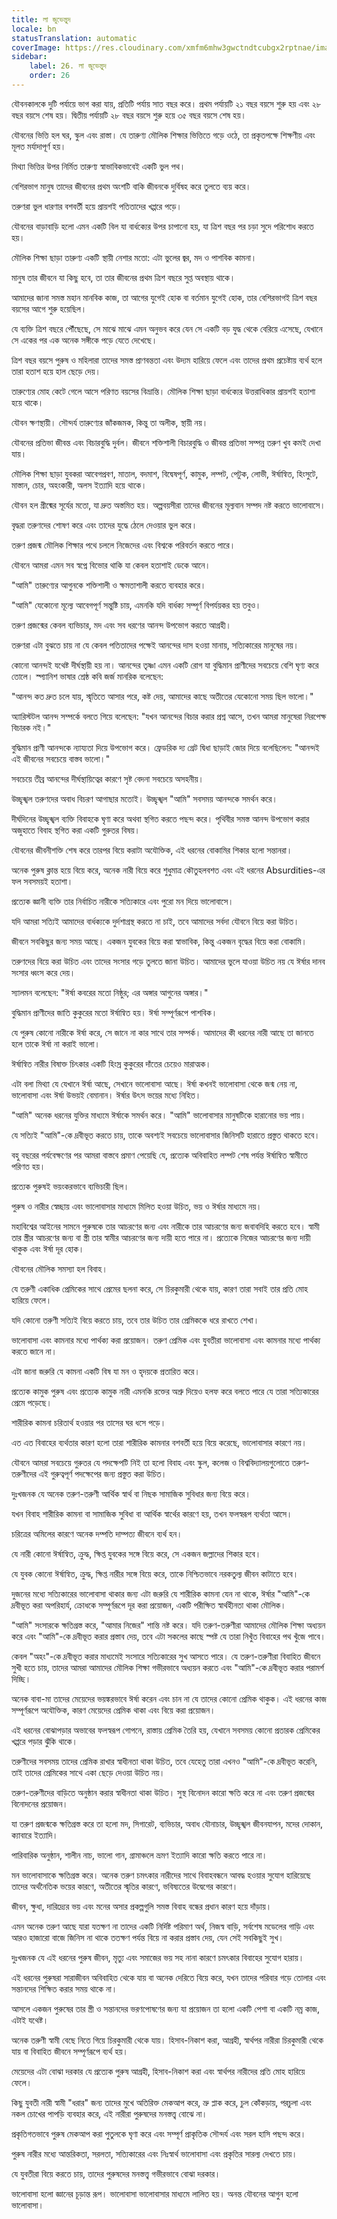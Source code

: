 ```yaml
---
title: লা জুভেন্তুদ
locale: bn
statusTranslation: automatic
coverImage: https://res.cloudinary.com/xmfm6mhw3gwctndtcubgx2rptnae/image/upload/v1740337243/small_cover_educacion_fundamental_a051170f1c.webp
sidebar:
    label: 26. লা জুভেন্তুদ
    order: 26
---
```

যৌবনকালকে দুটি পর্যায়ে ভাগ করা যায়, প্রতিটি পর্যায় সাত বছর করে। প্রথম পর্যায়টি ২১ বছর বয়সে শুরু হয় এবং ২৮ বছর বয়সে শেষ হয়। দ্বিতীয় পর্যায়টি ২৮ বছর বয়সে শুরু হয়ে ৩৫ বছর বয়সে শেষ হয়।

যৌবনের ভিত্তি হল ঘর, স্কুল এবং রাস্তা। যে তারুণ্য মৌলিক শিক্ষার ভিত্তিতে গড়ে ওঠে, তা প্রকৃতপক্ষে শিক্ষণীয় এবং মূলত মর্যাদাপূর্ণ হয়।

মিথ্যা ভিত্তির উপর নির্মিত তারুণ্য স্বাভাবিকভাবেই একটি ভুল পথ।

বেশিরভাগ মানুষ তাদের জীবনের প্রথম অংশটি বাকি জীবনকে দুর্বিষহ করে তুলতে ব্যয় করে।

তরুণরা ভুল ধারণার বশবর্তী হয়ে প্রায়শই পতিতাদের খপ্পরে পড়ে।

যৌবনের বাড়াবাড়ি হলো এমন একটি বিল যা বার্ধক্যের উপর চাপানো হয়, যা ত্রিশ বছর পর চড়া সুদে পরিশোধ করতে হয়।

মৌলিক শিক্ষা ছাড়া তারুণ্য একটি স্থায়ী নেশার মতো: এটা ভুলের জ্বর, মদ ও পাশবিক কামনা।

মানুষ তার জীবনে যা কিছু হবে, তা তার জীবনের প্রথম ত্রিশ বছরে সুপ্ত অবস্থায় থাকে।

আমাদের জানা সমস্ত মহান মানবিক কাজ, তা আগের যুগেই হোক বা বর্তমান যুগেই হোক, তার বেশিরভাগই ত্রিশ বছর বয়সের আগে শুরু হয়েছিল।

যে ব্যক্তি ত্রিশ বছরে পৌঁছেছে, সে মাঝে মাঝে এমন অনুভব করে যেন সে একটি বড় যুদ্ধ থেকে বেরিয়ে এসেছে, যেখানে সে একের পর এক অনেক সঙ্গীকে পড়ে যেতে দেখেছে।

ত্রিশ বছর বয়সে পুরুষ ও মহিলারা তাদের সমস্ত প্রাণবন্ততা এবং উদ্যম হারিয়ে ফেলে এবং তাদের প্রথম প্রচেষ্টায় ব্যর্থ হলে তারা হতাশ হয়ে হাল ছেড়ে দেয়।

তারুণ্যের মোহ কেটে গেলে আসে পরিণত বয়সের বিভ্রান্তি। মৌলিক শিক্ষা ছাড়া বার্ধক্যের উত্তরাধিকার প্রায়শই হতাশা হয়ে থাকে।

যৌবন ক্ষণস্থায়ী। সৌন্দর্য তারুণ্যের জাঁকজমক, কিন্তু তা অলীক, স্থায়ী নয়।

যৌবনের প্রতিভা জীবন্ত এবং বিচারবুদ্ধি দুর্বল। জীবনে শক্তিশালী বিচারবুদ্ধি ও জীবন্ত প্রতিভা সম্পন্ন তরুণ খুব কমই দেখা যায়।

মৌলিক শিক্ষা ছাড়া যুবকরা আবেগপ্রবণ, মাতাল, বদমাশ, বিদ্বেষপূর্ণ, কামুক, লম্পট, পেটুক, লোভী, ঈর্ষান্বিত, হিংসুটে, মাস্তান, চোর, অহংকারী, অলস ইত্যাদি হয়ে থাকে।

যৌবন হল গ্রীষ্মের সূর্যের মতো, যা দ্রুত অস্তমিত হয়। অল্পবয়সীরা তাদের জীবনের মূল্যবান সম্পদ নষ্ট করতে ভালোবাসে।

বৃদ্ধরা তরুণদের শোষণ করে এবং তাদের যুদ্ধে ঠেলে দেওয়ার ভুল করে।

তরুণ প্রজন্ম মৌলিক শিক্ষার পথে চললে নিজেদের এবং বিশ্বকে পরিবর্তন করতে পারে।

যৌবনে আমরা এমন সব স্বপ্নে বিভোর থাকি যা কেবল হতাশাই ডেকে আনে।

"আমি" তারুণ্যের আগুনকে শক্তিশালী ও ক্ষমতাশালী করতে ব্যবহার করে।

"আমি" যেকোনো মূল্যে আবেগপূর্ণ সন্তুষ্টি চায়, এমনকি যদি বার্ধক্য সম্পূর্ণ বিপর্যয়কর হয় তবুও।

তরুণ প্রজন্মের কেবল ব্যভিচার, মদ এবং সব ধরণের আনন্দ উপভোগ করতে আগ্রহী।

তরুণরা এটা বুঝতে চায় না যে কেবল পতিতাদের পক্ষেই আনন্দের দাস হওয়া মানায়, সত্যিকারের মানুষের নয়।

কোনো আনন্দই যথেষ্ট দীর্ঘস্থায়ী হয় না। আনন্দের তৃষ্ণা এমন একটি রোগ যা বুদ্ধিমান প্রাণীদের সবচেয়ে বেশি ঘৃণ্য করে তোলে। স্প্যানিশ ভাষার শ্রেষ্ঠ কবি জর্জ মানরিক বলেছেন:

"আনন্দ কত দ্রুত চলে যায়,
স্মৃতিতে আসার পরে,
কষ্ট দেয়,
আমাদের কাছে অতীতের যেকোনো সময় ছিল ভালো।"

অ্যারিস্টটল আনন্দ সম্পর্কে বলতে গিয়ে বলেছেন: "যখন আনন্দের বিচার করার প্রশ্ন আসে, তখন আমরা মানুষেরা নিরপেক্ষ বিচারক নই।"

বুদ্ধিমান প্রাণী আনন্দকে ন্যায্যতা দিয়ে উপভোগ করে। ফ্রেডরিক দ্য গ্রেট দ্বিধা ছাড়াই জোর দিয়ে বলেছিলেন: "আনন্দই এই জীবনের সবচেয়ে বাস্তব ভালো।"

সবচেয়ে তীব্র আনন্দের দীর্ঘস্থায়িত্বের কারণে সৃষ্ট বেদনা সবচেয়ে অসহনীয়।

উচ্ছৃঙ্খল তরুণদের অবাধ বিচরণ আগাছার মতোই। উচ্ছৃঙ্খল "আমি" সবসময় আনন্দকে সমর্থন করে।

দীর্ঘদিনের উচ্ছৃঙ্খল ব্যক্তি বিবাহকে ঘৃণা করে অথবা স্থগিত করতে পছন্দ করে। পৃথিবীর সমস্ত আনন্দ উপভোগ করার অজুহাতে বিবাহ স্থগিত করা একটি গুরুতর বিষয়।

যৌবনের জীবনীশক্তি শেষ করে তারপর বিয়ে করাটা অযৌক্তিক, এই ধরনের বোকামির শিকার হলো সন্তানরা।

অনেক পুরুষ ক্লান্ত হয়ে বিয়ে করে, অনেক নারী বিয়ে করে শুধুমাত্র কৌতুহলবশত এবং এই ধরনের Absurdities-এর ফল সবসময়ই হতাশা।

প্রত্যেক জ্ঞানী ব্যক্তি তার নির্বাচিত নারীকে সত্যিকারে এবং পুরো মন দিয়ে ভালোবাসে।

যদি আমরা সত্যিই আমাদের বার্ধক্যকে দুর্দশাগ্রস্থ করতে না চাই, তবে আমাদের সর্বদা যৌবনে বিয়ে করা উচিত।

জীবনে সবকিছুর জন্য সময় আছে। একজন যুবকের বিয়ে করা স্বাভাবিক, কিন্তু একজন বৃদ্ধের বিয়ে করা বোকামি।

তরুণদের বিয়ে করা উচিত এবং তাদের সংসার গড়ে তুলতে জানা উচিত। আমাদের ভুলে যাওয়া উচিত নয় যে ঈর্ষার দানব সংসার ধ্বংস করে দেয়।

স্যালমন বলেছেন: "ঈর্ষা কবরের মতো নিষ্ঠুর; এর অঙ্গার আগুনের অঙ্গার।"

বুদ্ধিমান প্রাণীদের জাতি কুকুরের মতো ঈর্ষান্বিত হয়। ঈর্ষা সম্পূর্ণরূপে পাশবিক।

যে পুরুষ কোনো নারীকে ঈর্ষা করে, সে জানে না কার সাথে তার সম্পর্ক। আমাদের কী ধরনের নারী আছে তা জানতে হলে তাকে ঈর্ষা না করাই ভালো।

ঈর্ষান্বিত নারীর বিষাক্ত চিৎকার একটি হিংস্র কুকুরের দাঁতের চেয়েও মারাত্মক।

এটা বলা মিথ্যা যে যেখানে ঈর্ষা আছে, সেখানে ভালোবাসা আছে। ঈর্ষা কখনই ভালোবাসা থেকে জন্ম নেয় না, ভালোবাসা এবং ঈর্ষা উভয়ই বেমানান। ঈর্ষার উৎস ভয়ের মধ্যে নিহিত।

"আমি" অনেক ধরনের যুক্তির মাধ্যমে ঈর্ষাকে সমর্থন করে। "আমি" ভালোবাসার মানুষটিকে হারানোর ভয় পায়।

যে সত্যিই "আমি"-কে দ্রবীভূত করতে চায়, তাকে অবশ্যই সবচেয়ে ভালোবাসার জিনিসটি হারাতে প্রস্তুত থাকতে হবে।

বহু বছরের পর্যবেক্ষণের পর আমরা বাস্তবে প্রমাণ পেয়েছি যে, প্রত্যেক অবিবাহিত লম্পট শেষ পর্যন্ত ঈর্ষান্বিত স্বামীতে পরিণত হয়।

প্রত্যেক পুরুষই ভয়ংকরভাবে ব্যভিচারী ছিল।

পুরুষ ও নারীর স্বেচ্ছায় এবং ভালোবাসার মাধ্যমে মিলিত হওয়া উচিত, ভয় ও ঈর্ষার মাধ্যমে নয়।

মহাবিশ্বের আইনের সামনে পুরুষকে তার আচরণের জন্য এবং নারীকে তার আচরণের জন্য জবাবদিহি করতে হবে। স্বামী তার স্ত্রীর আচরণের জন্য বা স্ত্রী তার স্বামীর আচরণের জন্য দায়ী হতে পারে না। প্রত্যেকে নিজের আচরণের জন্য দায়ী থাকুক এবং ঈর্ষা দূর হোক।

যৌবনের মৌলিক সমস্যা হল বিবাহ।

যে তরুণী একাধিক প্রেমিকের সাথে প্রেমের ছলনা করে, সে চিরকুমারী থেকে যায়, কারণ তারা সবাই তার প্রতি মোহ হারিয়ে ফেলে।

যদি কোনো তরুণী সত্যিই বিয়ে করতে চায়, তবে তার উচিত তার প্রেমিককে ধরে রাখতে শেখা।

ভালোবাসা এবং কামনার মধ্যে পার্থক্য করা প্রয়োজন। তরুণ প্রেমিক এবং যুবতীরা ভালোবাসা এবং কামনার মধ্যে পার্থক্য করতে জানে না।

এটা জানা জরুরি যে কামনা একটি বিষ যা মন ও হৃদয়কে প্রতারিত করে।

প্রত্যেক কামুক পুরুষ এবং প্রত্যেক কামুক নারী এমনকি রক্তের অশ্রু দিয়েও হলফ করে বলতে পারে যে তারা সত্যিকারের প্রেমে পড়েছে।

শারীরিক কামনা চরিতার্থ হওয়ার পর তাসের ঘর ধসে পড়ে।

এত এত বিবাহের ব্যর্থতার কারণ হলো তারা শারীরিক কামনার বশবর্তী হয়ে বিয়ে করেছে, ভালোবাসার কারণে নয়।

যৌবনে আমরা সবচেয়ে গুরুতর যে পদক্ষেপটি নিই তা হলো বিবাহ এবং স্কুল, কলেজ ও বিশ্ববিদ্যালয়গুলোতে তরুণ-তরুণীদের এই গুরুত্বপূর্ণ পদক্ষেপের জন্য প্রস্তুত করা উচিত।

দুঃখজনক যে অনেক তরুণ-তরুণী আর্থিক স্বার্থ বা নিছক সামাজিক সুবিধার জন্য বিয়ে করে।

যখন বিবাহ শারীরিক কামনা বা সামাজিক সুবিধা বা আর্থিক স্বার্থের কারণে হয়, তখন ফলস্বরূপ ব্যর্থতা আসে।

চরিত্রের অমিলের কারণে অনেক দম্পতি দাম্পত্য জীবনে ব্যর্থ হন।

যে নারী কোনো ঈর্ষান্বিত, ক্রুদ্ধ, ক্ষিপ্ত যুবকের সঙ্গে বিয়ে করে, সে একজন জল্লাদের শিকার হবে।

যে যুবক কোনো ঈর্ষান্বিত, ক্রুদ্ধ, ক্ষিপ্ত নারীর সঙ্গে বিয়ে করে, তাকে নিশ্চিতভাবে নরকতুল্য জীবন কাটাতে হবে।

দুজনের মধ্যে সত্যিকারের ভালোবাসা থাকার জন্য এটা জরুরি যে শারীরিক কামনা যেন না থাকে, ঈর্ষার "আমি"-কে দ্রবীভূত করা অপরিহার্য, ক্রোধকে সম্পূর্ণরূপে দূর করা প্রয়োজন, একটি পরীক্ষিত স্বার্থহীনতা থাকা মৌলিক।

"আমি" সংসারকে ক্ষতিগ্রস্ত করে, "আমার নিজের" শান্তি নষ্ট করে। যদি তরুণ-তরুণীরা আমাদের মৌলিক শিক্ষা অধ্যয়ন করে এবং "আমি"-কে দ্রবীভূত করার প্রস্তাব দেয়, তবে এটা সকলের কাছে স্পষ্ট যে তারা নিখুঁত বিবাহের পথ খুঁজে পাবে।

কেবল "অহং"-কে দ্রবীভূত করার মাধ্যমেই সংসারে সত্যিকারের সুখ আসতে পারে। যে তরুণ-তরুণীরা বিবাহিত জীবনে সুখী হতে চায়, তাদের আমরা আমাদের মৌলিক শিক্ষা গভীরভাবে অধ্যয়ন করতে এবং "আমি"-কে দ্রবীভূত করার পরামর্শ দিচ্ছি।

অনেক বাবা-মা তাদের মেয়েদের ভয়ঙ্করভাবে ঈর্ষা করেন এবং চান না যে তাদের কোনো প্রেমিক থাকুক। এই ধরনের কাজ সম্পূর্ণরূপে অযৌক্তিক, কারণ মেয়েদের প্রেমিক থাকা এবং বিয়ে করা প্রয়োজন।

এই ধরনের বোঝাপড়ার অভাবের ফলস্বরূপ গোপনে, রাস্তায় প্রেমিক তৈরি হয়, যেখানে সবসময় কোনো প্রতারক প্রেমিকের খপ্পরে পড়ার ঝুঁকি থাকে।

তরুণীদের সবসময় তাদের প্রেমিক রাখার স্বাধীনতা থাকা উচিত, তবে যেহেতু তারা এখনও "আমি"-কে দ্রবীভূত করেনি, তাই তাদের প্রেমিকের সাথে একা ছেড়ে দেওয়া উচিত নয়।

তরুণ-তরুণীদের বাড়িতে অনুষ্ঠান করার স্বাধীনতা থাকা উচিত। সুস্থ বিনোদন কারো ক্ষতি করে না এবং তরুণ প্রজন্মের বিনোদনের প্রয়োজন।

যা তরুণ প্রজন্মকে ক্ষতিগ্রস্ত করে তা হলো মদ, সিগারেট, ব্যভিচার, অবাধ যৌনাচার, উচ্ছৃঙ্খল জীবনযাপন, মদের দোকান, ক্যাবারে ইত্যাদি।

পারিবারিক অনুষ্ঠান, শালীন নাচ, ভালো গান, গ্রামাঞ্চলে ভ্রমণ ইত্যাদি কারো ক্ষতি করতে পারে না।

মন ভালোবাসাকে ক্ষতিগ্রস্ত করে। অনেক তরুণ চমৎকার নারীদের সাথে বিবাহবন্ধনে আবদ্ধ হওয়ার সুযোগ হারিয়েছে তাদের অর্থনৈতিক ভয়ের কারণে, অতীতের স্মৃতির কারণে, ভবিষ্যতের উদ্বেগের কারণে।

জীবন, ক্ষুধা, দারিদ্র্যের ভয় এবং মনের অসার প্রকল্পগুলি সমস্ত বিবাহ বন্ধের প্রধান কারণ হয়ে দাঁড়ায়।

এমন অনেক তরুণ আছে যারা যতক্ষণ না তাদের একটি নির্দিষ্ট পরিমাণ অর্থ, নিজস্ব বাড়ি, সর্বশেষ মডেলের গাড়ি এবং আরও হাজারো বাজে জিনিস না থাকে ততক্ষণ পর্যন্ত বিয়ে না করার প্রস্তাব দেয়, যেন সেই সবকিছুই সুখ।

দুঃখজনক যে এই ধরনের পুরুষ জীবন, মৃত্যু এবং সমাজের ভয় সহ নানা কারণে চমৎকার বিবাহের সুযোগ হারায়।

এই ধরনের পুরুষরা সারাজীবন অবিবাহিত থেকে যায় বা অনেক দেরিতে বিয়ে করে, যখন তাদের পরিবার গড়ে তোলার এবং সন্তানদের শিক্ষিত করার সময় থাকে না।

আসলে একজন পুরুষের তার স্ত্রী ও সন্তানদের ভরণপোষণের জন্য যা প্রয়োজন তা হলো একটি পেশা বা একটি নম্র কাজ, এটাই যথেষ্ট।

অনেক তরুণী স্বামী বেছে নিতে গিয়ে চিরকুমারী থেকে যায়। হিসাব-নিকাশ করা, আগ্রহী, স্বার্থপর নারীরা চিরকুমারী থেকে যায় বা বিবাহিত জীবনে সম্পূর্ণরূপে ব্যর্থ হয়।

মেয়েদের এটা বোঝা দরকার যে প্রত্যেক পুরুষ আগ্রহী, হিসাব-নিকাশ করা এবং স্বার্থপর নারীদের প্রতি মোহ হারিয়ে ফেলে।

কিছু যুবতী নারী স্বামী "ধরার" জন্য তাদের মুখে অতিরিক্ত মেকআপ করে, ভ্রু প্লাক করে, চুল কোঁকড়ায়, পরচুলা এবং নকল চোখের পাপড়ি ব্যবহার করে, এই নারীরা পুরুষদের মনস্তত্ত্ব বোঝে না।

প্রকৃতিগতভাবে পুরুষ মেকআপ করা পুতুলকে ঘৃণা করে এবং সম্পূর্ণ প্রাকৃতিক সৌন্দর্য এবং সরল হাসি পছন্দ করে।

পুরুষ নারীর মধ্যে আন্তরিকতা, সরলতা, সত্যিকারের এবং নিঃস্বার্থ ভালোবাসা এবং প্রকৃতির সারল্য দেখতে চায়।

যে যুবতীরা বিয়ে করতে চায়, তাদের পুরুষদের মনস্তত্ত্ব গভীরভাবে বোঝা দরকার।

ভালোবাসা হলো জ্ঞানের চূড়ান্ত রূপ। ভালোবাসা ভালোবাসার মাধ্যমে লালিত হয়। অনন্ত যৌবনের আগুন হলো ভালোবাসা।

